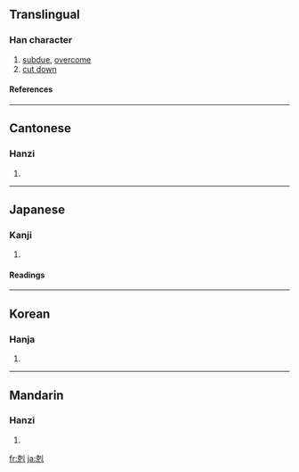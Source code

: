 {{see|克}}

==Translingual==
===Han character===
{{Han char|rn=18|rad=刀|as=07|sn=9|four=4221<sub>0</sub>|canj=十山中弓 (JULN), X十山中弓 (XJULN)}}
# [[subdue]], [[overcome]]
# [[cut down]]
====References====
{{Han ref|kx=0140.130|dkj=02009|dj=0318.040|hdz=10339.030|uh=524B|ud=21067|bh=AB67|bd=43879}}
----
==Cantonese==
===Hanzi===
{{yue-hanzi|jyut=|y=hak1}}
# {{defn|Cantonese}}
----
==Japanese==
===Kanji===
{{ja-kanji|grade=|rs=刀07}}
# {{defn|Japanese}} 
====Readings====
{{ja-readings|on=[[こく]] (koku)|kun=[[かつ]] (katsu)}}
----
==Korean==
===Hanja===
{{ko-hanja|hangeul=[[극]]|rv=geuk|mr=kŭk}}
# {{defn|Korean}}
----
==Mandarin==
===Hanzi===
{{cmn-hanzi|sim=克|pin=[[kè]] ([[ke4]]), [[lá]] ([[la2]])|wg=k'o<sup>4</sup>, la<sup>2</sup>}}
# {{defn|Mandarin}}

[[fr:剋]]
[[ja:剋]]